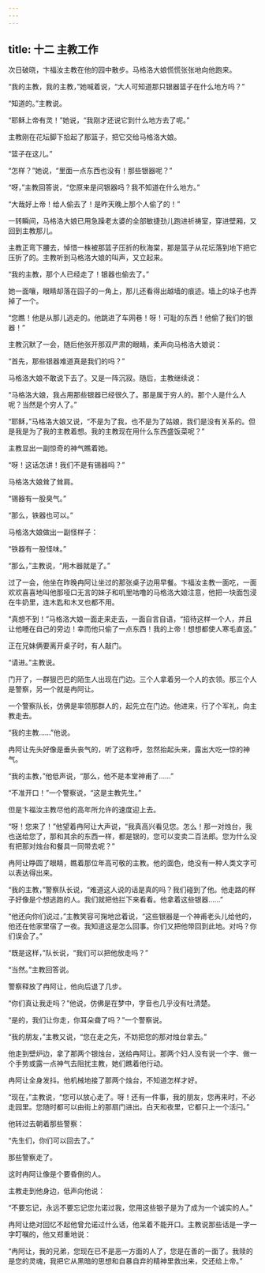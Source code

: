 ```yaml
---
---
---
```

title: 十二 主教工作
---




次日破晓，卞福汝主教在他的园中散步。马格洛大娘慌慌张张地向他跑来。

“我的主教，我的主教，”她喊着说，“大人可知道那只银器篮子在什么地方吗？”

“知道的。”主教说。

“耶稣上帝有灵！”她说，“我刚才还说它到什么地方去了呢。”

主教刚在花坛脚下拾起了那篮子，把它交给马格洛大娘。

“篮子在这儿。”

“怎样？”她说，“里面一点东西也没有！那些银器呢？”

“呀，”主教回答说，“您原来是问银器吗？我不知道在什么地方。”

“大哉好上帝！给人偷去了！是昨天晚上那个人偷了的！”

一转瞬间，马格洛大娘已用急躁老太婆的全部敏捷劲儿跑进祈祷室，穿进壁厢，又回到主教那儿。

主教正弯下腰去，悼惜一株被那篮子压折的秋海棠，那是篮子从花坛落到地下把它压折了的。主教听到马格洛大娘的叫声，又立起来。

“我的主教，那个人已经走了！银器也偷去了。”

她一面嚷，眼睛却落在园子的一角上，那儿还看得出越墙的痕迹。墙上的垛子也弄掉了一个。

“您瞧！他是从那儿逃走的。他跳进了车网巷！呀！可耻的东西！他偷了我们的银器！”

主教沉默了一会，随后他张开那双严肃的眼睛，柔声向马格洛大娘说：

“首先，那些银器难道真是我们的吗？”

马格洛大娘不敢说下去了。又是一阵沉寂。随后，主教继续说：

“马格洛大娘，我占用那些银器已经很久了。那是属于穷人的。那个人是什么人呢？当然是个穷人了。”

“耶稣，”马格洛大娘又说，“不是为了我，也不是为了姑娘，我们是没有关系的。但是我是为了我的主教着想。我的主教现在用什么东西盛饭菜呢？”

主教显出一副惊奇的神气瞧着她。

“呀！这话怎讲！我们不是有锡器吗？”

马格洛大娘耸了耸肩。

“锡器有一股臭气。”

“那么，铁器也可以。”

马格洛大娘做出一副怪样子：

“铁器有一股怪味。”

“那么，”主教说，“用木器就是了。”

过了一会，他坐在昨晚冉阿让坐过的那张桌子边用早餐。卞福汝主教一面吃，一面欢欢喜喜地叫他那哑口无言的妹子和叽里咕噜的马格洛大娘注意，他把一块面包浸在牛奶里，连木匙和木叉也都不用。

“真想不到！”马格洛大娘一面走来走去，一面自言自语，“招待这样一个人，并且让他睡在自己的旁边！幸而他只偷了一点东西！我的上帝！想想都使人寒毛直竖。”

正在兄妹俩要离开桌子时，有人敲门。

“请进。”主教说。

门开了，一群狠巴巴的陌生人出现在门边。三个人拿着另一个人的衣领。那三个人是警察，另一个就是冉阿让。

一个警察队长，仿佛是率领那群人的，起先立在门边。他进来，行了个军礼，向主教走去。

“我的主教……”他说。

冉阿让先头好像是垂头丧气的，听了这称呼，忽然抬起头来，露出大吃一惊的神气。

“我的主教，”他低声说，“那么，他不是本堂神甫了……”

“不准开口！”一个警察说，“这是主教先生。”

但是卞福汝主教尽他的高年所允许的速度迎上去。

“呀！您来了！”他望着冉阿让大声说，“我真高兴看见您。怎么！那一对烛台，我也送给您了，那和其余的东西一样，都是银的，您可以变卖二百法郎。您为什么没有把那对烛台和餐具一同带去呢？”

冉阿让睁圆了眼睛，瞧着那位年高可敬的主教。他的面色，绝没有一种人类文字可以表达得出来。

“我的主教，”警察队长说，“难道这人说的话是真的吗？我们碰到了他。他走路的样子好像是个想逃跑的人。我们就把他拦下来看看。他拿着这些银器……”

“他还向你们说过，”主教笑容可掬地岔着说，“这些银器是一个神甫老头儿给他的，他还在他家里宿了一夜。我知道这是怎么回事。你们又把他带回到此地。对吗？你们误会了。”

“既是这样，”队长说，“我们可以把他放走吗？”

“当然。”主教回答说。

警察释放了冉阿让，他向后退了几步。

“你们真让我走吗？”他说，仿佛是在梦中，字音也几乎没有吐清楚。

“是的，我们让你走，你耳朵聋了吗？”一个警察说。

“我的朋友，”主教又说，“您在走之先，不妨把您的那对烛台拿去。”

他走到壁炉边，拿了那两个银烛台，送给冉阿让。那两个妇人没有说一个字、做一个手势或露一点神气去阻扰主教，她们瞧着他行动。

冉阿让全身发抖。他机械地接了那两个烛台，不知道怎样才好。

“现在，”主教说，“您可以放心走了。呀！还有一件事，我的朋友，您再来时，不必走园里。您随时都可以由街上的那扇门进出。白天和夜里，它都只上一个活闩。”

他转过去朝着那些警察：

“先生们，你们可以回去了。”

那些警察走了。

这时冉阿让像是个要昏倒的人。

主教走到他身边，低声向他说：

“不要忘记，永远不要忘记您允诺过我，您用这些银子是为了成为一个诚实的人。”

冉阿让绝对回忆不起他曾允诺过什么话，他呆着不能开口。主教说那些话是一字一字叮嘱的，他又郑重地说：

“冉阿让，我的兄弟，您现在已不是恶一方面的人了，您是在善的一面了。我赎的是您的灵魂，我把它从黑暗的思想和自暴自弃的精神里救出来，交还给上帝。”